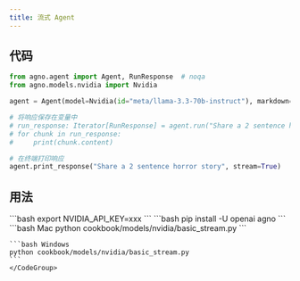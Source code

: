 ```yaml
---
title: 流式 Agent
---
```


## 代码

```python cookbook/models/nvidia/basic_stream.py
from agno.agent import Agent, RunResponse  # noqa
from agno.models.nvidia import Nvidia

agent = Agent(model=Nvidia(id="meta/llama-3.3-70b-instruct"), markdown=True)

# 将响应保存在变量中
# run_response: Iterator[RunResponse] = agent.run("Share a 2 sentence horror story", stream=True)
# for chunk in run_response:
#     print(chunk.content)

# 在终端打印响应
agent.print_response("Share a 2 sentence horror story", stream=True)
```

## 用法

<Steps>
  <Snippet file="create-venv-step.mdx" />

  <Step title="设置您的 API 密钥">
    ```bash
    export NVIDIA_API_KEY=xxx
    ```
  </Step>

  <Step title="安装库">
    ```bash
    pip install -U openai agno
    ```
  </Step>

  <Step title="运行 Agent">
    <CodeGroup>
    ```bash Mac
    python cookbook/models/nvidia/basic_stream.py
    ```

    ```bash Windows
    python cookbook/models/nvidia/basic_stream.py
    ```
    </CodeGroup>
  </Step>
</Steps>